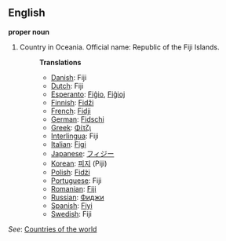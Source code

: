 ==English==

'''proper noun'''

# Country in Oceania. Official name: Republic of the Fiji Islands.
#:'''Translations'''
#:*[[Danish]]: Fiji
#:*[[Dutch]]: Fiji
#:*[[Esperanto]]: [[Fiĝio]], [[Fiĝioj]]
#:*[[Finnish]]: [[Fidži]]
#:*[[French]]: [[Fidji]]
#:*[[German]]: [[Fidschi]]
#:*[[Greek]]: [[Φίτζι]]
#:*[[Interlingua]]: Fiji
#:*[[Italian]]: [[Figi]]
#:*[[Japanese]]: [[フィジー]]
#:*[[Korean]]: [[피지]] (Piji)
#:*[[Polish]]: [[Fidżi]]
#:*[[Portuguese]]: Fiji
#:*[[Romanian]]: [[Fiji]]
#:*[[Russian]]: [[Фиджи]]
#:*[[Spanish]]: [[Fiyi]]
#:*[[Swedish]]: Fiji

''See'': [[Countries of the world]]
